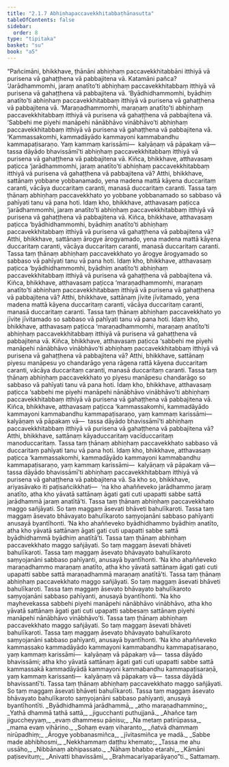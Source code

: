 ```yaml
---
title: "2.1.7 Abhiṇhapaccavekkhitabbaṭhānasutta"
tableOfContents: false
sidebar:
  order: 8
type: "tipitaka"
basket: "su"
book: "a5"
---
```



<DynamicBreadcrumb />

<Division number="57" book="a5">

<Paragraph number="359" book="a5">
“Pañcimāni, bhikkhave, ṭhānāni abhiṇhaṃ paccavekkhitabbāni itthiyā vā purisena vā gahaṭṭhena vā pabbajitena vā. Katamāni pañca? ‘Jarādhammomhi, jaraṃ anatīto’ti abhiṇhaṃ paccavekkhitabbaṃ itthiyā vā purisena vā gahaṭṭhena vā pabbajitena vā. ‘Byādhidhammomhi, byādhiṃ anatīto’ti abhiṇhaṃ paccavekkhitabbaṃ itthiyā vā purisena vā gahaṭṭhena vā pabbajitena vā. ‘Maraṇadhammomhi, maraṇaṃ anatīto’ti abhiṇhaṃ paccavekkhitabbaṃ itthiyā vā purisena vā gahaṭṭhena vā pabbajitena vā. ‘Sabbehi me piyehi manāpehi nānābhāvo vinābhāvo’ti abhiṇhaṃ paccavekkhitabbaṃ itthiyā vā purisena vā gahaṭṭhena vā pabbajitena vā. ‘Kammassakomhi, kammadāyādo kammayoni kammabandhu kammapaṭisaraṇo. Yaṃ kammaṃ karissāmi—  kalyāṇaṃ vā pāpakaṃ vā—  tassa dāyādo bhavissāmī’ti abhiṇhaṃ paccavekkhitabbaṃ itthiyā vā purisena vā gahaṭṭhena vā pabbajitena vā.
</Paragraph>

<Paragraph number="360" book="a5">
Kiñca, bhikkhave, atthavasaṃ paṭicca ‘jarādhammomhi, jaraṃ anatīto’ti abhiṇhaṃ paccavekkhitabbaṃ itthiyā vā purisena vā gahaṭṭhena vā pabbajitena vā? Atthi, bhikkhave, sattānaṃ yobbane yobbanamado, yena madena mattā kāyena duccaritaṃ caranti, vācāya duccaritaṃ caranti, manasā duccaritaṃ caranti. Tassa taṃ ṭhānaṃ abhiṇhaṃ paccavekkhato yo yobbane yobbanamado so sabbaso vā pahīyati tanu vā pana hoti. Idaṃ kho, bhikkhave, atthavasaṃ paṭicca ‘jarādhammomhi, jaraṃ anatīto’ti abhiṇhaṃ paccavekkhitabbaṃ itthiyā vā purisena vā gahaṭṭhena vā pabbajitena vā.
</Paragraph>

<Paragraph number="361" book="a5">
Kiñca, bhikkhave, atthavasaṃ paṭicca ‘byādhidhammomhi, byādhiṃ anatīto’ti abhiṇhaṃ paccavekkhitabbaṃ itthiyā vā purisena vā gahaṭṭhena vā pabbajitena vā? Atthi, bhikkhave, sattānaṃ ārogye ārogyamado, yena madena mattā kāyena duccaritaṃ caranti, vācāya duccaritaṃ caranti, manasā duccaritaṃ caranti. Tassa taṃ ṭhānaṃ abhiṇhaṃ paccavekkhato yo ārogye ārogyamado so sabbaso vā pahīyati tanu vā pana hoti. Idaṃ kho, bhikkhave, atthavasaṃ paṭicca ‘byādhidhammomhi, byādhiṃ anatīto’ti abhiṇhaṃ paccavekkhitabbaṃ itthiyā vā purisena vā gahaṭṭhena vā pabbajitena vā.
</Paragraph>

<Paragraph number="362" book="a5">
Kiñca, bhikkhave, atthavasaṃ paṭicca ‘maraṇadhammomhi, maraṇaṃ anatīto’ti abhiṇhaṃ paccavekkhitabbaṃ itthiyā vā purisena vā gahaṭṭhena vā pabbajitena vā? Atthi, bhikkhave, sattānaṃ jīvite jīvitamado, yena madena mattā kāyena duccaritaṃ caranti, vācāya duccaritaṃ caranti, manasā duccaritaṃ caranti. Tassa taṃ ṭhānaṃ abhiṇhaṃ paccavekkhato yo jīvite jīvitamado so sabbaso vā pahīyati tanu vā pana hoti. Idaṃ kho, bhikkhave, atthavasaṃ paṭicca ‘maraṇadhammomhi, maraṇaṃ anatīto’ti abhiṇhaṃ paccavekkhitabbaṃ itthiyā vā purisena vā gahaṭṭhena vā pabbajitena vā.
</Paragraph>

<Paragraph number="363" book="a5">
Kiñca, bhikkhave, atthavasaṃ paṭicca ‘sabbehi me piyehi manāpehi nānābhāvo vinābhāvo’ti abhiṇhaṃ paccavekkhitabbaṃ itthiyā vā purisena vā gahaṭṭhena vā pabbajitena vā? Atthi, bhikkhave, sattānaṃ piyesu manāpesu yo chandarāgo yena rāgena rattā kāyena duccaritaṃ caranti, vācāya duccaritaṃ caranti, manasā duccaritaṃ caranti. Tassa taṃ ṭhānaṃ abhiṇhaṃ paccavekkhato yo piyesu manāpesu chandarāgo so sabbaso vā pahīyati tanu vā pana hoti. Idaṃ kho, bhikkhave, atthavasaṃ paṭicca ‘sabbehi me piyehi manāpehi nānābhāvo vinābhāvo’ti abhiṇhaṃ paccavekkhitabbaṃ itthiyā vā purisena vā gahaṭṭhena vā pabbajitena vā.
</Paragraph>

<Paragraph number="364" book="a5">
Kiñca, bhikkhave, atthavasaṃ paṭicca ‘kammassakomhi, kammadāyādo kammayoni kammabandhu kammapaṭisaraṇo, yaṃ kammaṃ karissāmi—  kalyāṇaṃ vā pāpakaṃ vā—  tassa dāyādo bhavissāmī’ti abhiṇhaṃ paccavekkhitabbaṃ itthiyā vā purisena vā gahaṭṭhena vā pabbajitena vā? Atthi, bhikkhave, sattānaṃ kāyaduccaritaṃ vacīduccaritaṃ manoduccaritaṃ. Tassa taṃ ṭhānaṃ abhiṇhaṃ paccavekkhato sabbaso vā duccaritaṃ pahīyati tanu vā pana hoti. Idaṃ kho, bhikkhave, atthavasaṃ paṭicca ‘kammassakomhi, kammadāyādo kammayoni kammabandhu kammapaṭisaraṇo, yaṃ kammaṃ karissāmi—  kalyāṇaṃ vā pāpakaṃ vā—  tassa dāyādo bhavissāmī’ti abhiṇhaṃ paccavekkhitabbaṃ itthiyā vā purisena vā gahaṭṭhena vā pabbajitena vā.
</Paragraph>

<Paragraph number="365" book="a5">
Sa kho so, bhikkhave, ariyasāvako iti paṭisañcikkhati—  ‘na kho ahaññeveko jarādhammo jaraṃ anatīto, atha kho yāvatā sattānaṃ āgati gati cuti upapatti sabbe sattā jarādhammā jaraṃ anatītā’ti. Tassa taṃ ṭhānaṃ abhiṇhaṃ paccavekkhato maggo sañjāyati. So taṃ maggaṃ āsevati bhāveti bahulīkaroti. Tassa taṃ maggaṃ āsevato bhāvayato bahulīkaroto saṃyojanāni sabbaso pahīyanti anusayā byantīhonti.
</Paragraph>

<Paragraph number="366" book="a5">
‘Na kho ahaññeveko byādhidhammo byādhiṃ anatīto, atha kho yāvatā sattānaṃ āgati gati cuti upapatti sabbe sattā byādhidhammā byādhiṃ anatītā’ti. Tassa taṃ ṭhānaṃ abhiṇhaṃ paccavekkhato maggo sañjāyati. So taṃ maggaṃ āsevati bhāveti bahulīkaroti. Tassa taṃ maggaṃ āsevato bhāvayato bahulīkaroto saṃyojanāni sabbaso pahīyanti, anusayā byantīhonti.
</Paragraph>

<Paragraph number="367" book="a5">
‘Na kho ahaññeveko maraṇadhammo maraṇaṃ anatīto, atha kho yāvatā sattānaṃ āgati gati cuti upapatti sabbe sattā maraṇadhammā maraṇaṃ anatītā’ti. Tassa taṃ ṭhānaṃ abhiṇhaṃ paccavekkhato maggo sañjāyati. So taṃ maggaṃ āsevati bhāveti bahulīkaroti. Tassa taṃ maggaṃ āsevato bhāvayato bahulīkaroto saṃyojanāni sabbaso pahīyanti, anusayā byantīhonti.
</Paragraph>

<Paragraph number="368" book="a5">
‘Na kho mayhevekassa sabbehi piyehi manāpehi nānābhāvo vinābhāvo, atha kho yāvatā sattānaṃ āgati gati cuti upapatti sabbesaṃ sattānaṃ piyehi manāpehi nānābhāvo vinābhāvo’ti. Tassa taṃ ṭhānaṃ abhiṇhaṃ paccavekkhato maggo sañjāyati. So taṃ maggaṃ āsevati bhāveti bahulīkaroti. Tassa taṃ maggaṃ āsevato bhāvayato bahulīkaroto saṃyojanāni sabbaso pahīyanti, anusayā byantīhonti.
</Paragraph>

<Paragraph number="369" book="a5">
‘Na kho ahaññeveko kammassako kammadāyādo kammayoni kammabandhu kammapaṭisaraṇo, yaṃ kammaṃ karissāmi—  kalyāṇaṃ vā pāpakaṃ vā—  tassa dāyādo bhavissāmi; atha kho yāvatā sattānaṃ āgati gati cuti upapatti sabbe sattā kammassakā kammadāyādā kammayoni kammabandhu kammapaṭisaraṇā, yaṃ kammaṃ karissanti—  kalyāṇaṃ vā pāpakaṃ vā—  tassa dāyādā bhavissantī’ti. Tassa taṃ ṭhānaṃ abhiṇhaṃ paccavekkhato maggo sañjāyati. So taṃ maggaṃ āsevati bhāveti bahulīkaroti. Tassa taṃ maggaṃ āsevato bhāvayato bahulīkaroto saṃyojanāni sabbaso pahīyanti, anusayā byantīhontīti.
</Paragraph>

<Paragraph number="370" type="verses" book="a5">
_Byādhidhammā jarādhammā,_  
_atho maraṇadhammino;_  
_Yathā dhammā tathā sattā,_  
_jigucchanti puthujjanā._  

</Paragraph>

<Paragraph number="371" type="verses" book="a5">
_Ahañce taṃ jiguccheyyaṃ,_  
_evaṃ dhammesu pāṇisu;_  
_Na metaṃ patirūpassa,_  
_mama evaṃ vihārino._  

</Paragraph>

<Paragraph number="372" type="verses" book="a5">
_Sohaṃ evaṃ viharanto,_  
_ñatvā dhammaṃ nirūpadhiṃ;_  
_Ārogye yobbanasmiñca,_  
_jīvitasmiñca ye madā._  

</Paragraph>

<Paragraph number="373" type="verses" book="a5">
_Sabbe made abhibhosmi,_  
_Nekkhammaṃ daṭṭhu khemato;_  
_Tassa me ahu ussāho,_  
_Nibbānaṃ abhipassato._  

</Paragraph>

<Paragraph number="374" type="verses" book="a5">
_Nāhaṃ bhabbo etarahi,_  
_Kāmāni paṭisevituṃ;_  
_Anivatti bhavissāmi,_  
_Brahmacariyaparāyaṇo”ti._  


</Paragraph>
</Division>

<Paragraph number="375" type="center" book="a5">
Sattamaṃ.
</Paragraph>